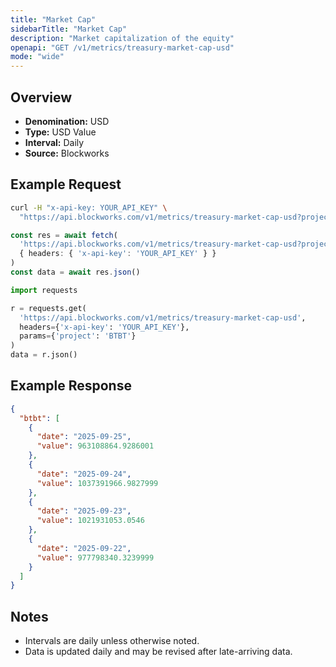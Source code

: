 ```yaml
---
title: "Market Cap"
sidebarTitle: "Market Cap"
description: "Market capitalization of the equity"
openapi: "GET /v1/metrics/treasury-market-cap-usd"
mode: "wide"
---
```


## Overview

- **Denomination:** USD
- **Type:** USD Value
- **Interval:** Daily
- **Source:** Blockworks

## Example Request

<CodeGroup>

```bash cURL
curl -H "x-api-key: YOUR_API_KEY" \
  "https://api.blockworks.com/v1/metrics/treasury-market-cap-usd?project=BTBT"
```

```typescript TypeScript
const res = await fetch(
  'https://api.blockworks.com/v1/metrics/treasury-market-cap-usd?project=BTBT',
  { headers: { 'x-api-key': 'YOUR_API_KEY' } }
)
const data = await res.json()
```

```python Python
import requests

r = requests.get(
  'https://api.blockworks.com/v1/metrics/treasury-market-cap-usd',
  headers={'x-api-key': 'YOUR_API_KEY'},
  params={'project': 'BTBT'}
)
data = r.json()
```

</CodeGroup>

## Example Response

```json
{
  "btbt": [
    {
      "date": "2025-09-25",
      "value": 963108864.9286001
    },
    {
      "date": "2025-09-24",
      "value": 1037391966.9827999
    },
    {
      "date": "2025-09-23",
      "value": 1021931053.0546
    },
    {
      "date": "2025-09-22",
      "value": 977798340.3239999
    }
  ]
}
```

## Notes
- Intervals are daily unless otherwise noted.
- Data is updated daily and may be revised after late-arriving data.